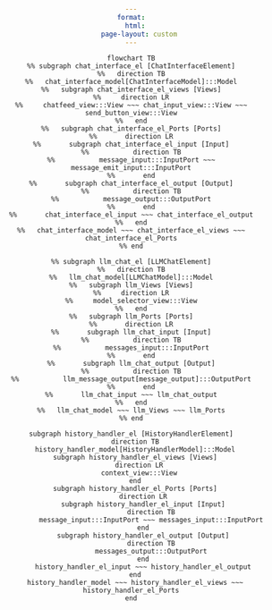 ```yaml
---
format:
  html:
    page-layout: custom
---
```


<style>
body {
    margin: 0;
    padding: 0;
    text-align: center; /* Center content simply */
}
</style>

```mermaid
flowchart TB
%% subgraph chat_interface_el [ChatInterfaceElement]
%%   direction TB
%%   chat_interface_model[ChatInterfaceModel]:::Model
%%   subgraph chat_interface_el_views [Views]
%%     direction LR
%%     chatfeed_view:::View ~~~ chat_input_view:::View ~~~ send_button_view:::View
%%   end
%%   subgraph chat_interface_el_Ports [Ports]
%%       direction LR
%%       subgraph chat_interface_el_input [Input]
%%           direction TB
%%           message_input:::InputPort ~~~ message_emit_input:::InputPort
%%       end
%%       subgraph chat_interface_el_output [Output]
%%           direction TB
%%           message_output:::OutputPort
%%       end
%%       chat_interface_el_input ~~~ chat_interface_el_output
%%   end
%%   chat_interface_model ~~~ chat_interface_el_views ~~~ chat_interface_el_Ports
%% end

%% subgraph llm_chat_el [LLMChatElement]
%%   direction TB
%%   llm_chat_model[LLMChatModel]:::Model
%%   subgraph llm_Views [Views]
%%     direction LR
%%     model_selector_view:::View
%%   end
%%   subgraph llm_Ports [Ports]
%%       direction LR
%%       subgraph llm_chat_input [Input]
%%           direction TB
%%           messages_input:::InputPort
%%       end
%%       subgraph llm_chat_output [Output]
%%           direction TB
%%           llm_message_output[message_output]:::OutputPort
%%       end
%%       llm_chat_input ~~~ llm_chat_output
%%   end
%%   llm_chat_model ~~~ llm_Views ~~~ llm_Ports
%% end

subgraph history_handler_el [HistoryHandlerElement]
  direction TB
  history_handler_model[HistoryHandlerModel]:::Model
  subgraph history_handler_el_views [Views]
    direction LR
    context_view:::View
  end
  subgraph history_handler_el_Ports [Ports]
      direction LR
      subgraph history_handler_el_input [Input]
          direction TB
          message_input:::InputPort ~~~ messages_input:::InputPort
      end
      subgraph history_handler_el_output [Output]
          direction TB
          messages_output:::OutputPort
      end
      history_handler_el_input ~~~ history_handler_el_output
  end
  history_handler_model ~~~ history_handler_el_views ~~~ history_handler_el_Ports
end
```

